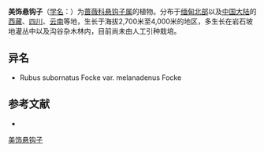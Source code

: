 {{Speciesbox
| name = 美饰悬钩子
| status = 
| status_system = 
| image =
| genus = Rubus
| species = subornatus
| authority = Focke
}}

'''美饰悬钩子'''（[[学名|学名]]：{{lang|la|''Rubus subornatus''}}）为[[蔷薇科|蔷薇科]][[悬钩子属|悬钩子属]]的植物。分布于[[缅甸北部|缅甸北部]]以及[[中国大陆|中国大陆]]的[[西藏|西藏]]、[[四川|四川]]、[[云南|云南]]等地，生长于海拔2,700米至4,000米的地区，多生长在岩石坡地灌丛中以及沟谷杂木林内，目前尚未由人工引种栽培。

== 异名 ==
* Rubus subornatus Focke var. melanadenus Focke

== 参考文献 ==
<div class="references-small">
* {{cite web| url =http://www.bioinfo.cn/db05/KmzwSpecies.php?action=view&id=19498| title =美饰悬钩子（原变种）| work =《中国高等植物数据库全库》| publisher =中国科学院微生物研究所| author =昆明植物研究所| accessdate =2009-02-25| deadurl =yes| archiveurl =https://web.archive.org/web/20160305020332/http://www.bioinfo.cn/db05/KmzwSpecies.php?action=view&id=19498| archivedate =2016-03-05}}
</div>
{{Taxonbar|from=Q15230651}}

[[Category:悬钩子属|美饰悬钩子]]


{{植物小作品}}